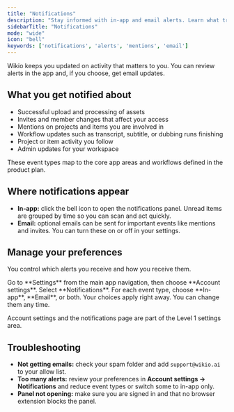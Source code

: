 ```yaml
---
title: "Notifications"
description: "Stay informed with in-app and email alerts. Learn what triggers notifications, where to find them, and how to manage your preferences."
sidebarTitle: "Notifications"
mode: "wide"
icon: "bell"
keywords: ['notifications', 'alerts', 'mentions', 'email']
---
```


Wikio keeps you updated on activity that matters to you. You can review alerts in the app and, if you choose, get email updates.

## What you get notified about

- Successful upload and processing of assets
- Invites and member changes that affect your access
- Mentions on projects and items you are involved in
- Workflow updates such as transcript, subtitle, or dubbing runs finishing
- Project or item activity you follow
- Admin updates for your workspace

These event types map to the core app areas and workflows defined in the product plan.

## Where notifications appear

- **In-app:** click the bell icon to open the notifications panel. Unread items are grouped by time so you can scan and act quickly.
- **Email:** optional emails can be sent for important events like mentions and invites. You can turn these on or off in your settings.

## Manage your preferences

You control which alerts you receive and how you receive them.

<Steps>
  <Step title="Open account settings">
    Go to **Settings** from the main app navigation, then choose **Account settings**.
  </Step>
  <Step title="Open notifications">
    Select **Notifications**.
  </Step>
  <Step title="Choose delivery">
    For each event type, choose **In-app**, **Email**, or both.
  </Step>
  <Step title="Save">
    Your choices apply right away. You can change them any time.
  </Step>
</Steps>

Account settings and the notifications page are part of the Level 1 settings area.

## Troubleshooting

- **Not getting emails:** check your spam folder and add `support@wikio.ai` to your allow list.
- **Too many alerts:** review your preferences in **Account settings → Notifications** and reduce event types or switch some to in-app only.
- **Panel not opening:** make sure you are signed in and that no browser extension blocks the panel.
